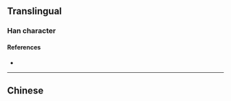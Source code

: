 {{also|灤}}
{{character info/new}}
==Translingual==

===Han character===
{{Han char|rn=85|rad=水|as=10|sn=13|four=|canj=EYCD|ids=⿰氵栾}}

====References====
* {{Han ref|kx=0643.241|hdz=31704.010|uh=6EE6|ud=28390}}

----

==Chinese==
{{zh-see|灤}}